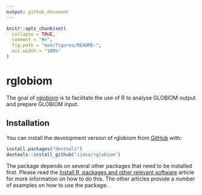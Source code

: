 ```yaml
---
output: github_document
---
```


<!-- README.md is generated from README.Rmd. Please edit that file -->

```r
knitr::opts_chunk$set(
  collapse = TRUE,
  comment = "#>",
  fig.path = "man/figures/README-",
  out.width = "100%"
)
```
# rglobiom

<!-- badges: start -->
<!-- badges: end -->

The goal of [rglobiom](https://iiasa.github.io/rglobiom) is to facilitate the use of R to analyse
GLOBIOM output and prepare GLOBIOM input.

## Installation

You can install the development version of rglobiom from [GitHub](https://github.com/) with:

``` r
install.packages("devtools")
devtools::install_github("iiasa/rglobiom")
```

The package depends on several other packages that need to be installed first. Please read the
[Install R, packages and other relevant software](https://iiasa.github.io/rglobiom/articles/rglobiom1.html) article for more information on how to do this. The other articles provide a number of examples
on how to use the package.

<!-- ## Example -->

<!-- This is a basic example which shows you how to solve a common problem: -->

<!-- ```{r example} -->
<!-- library(rglobiom) -->
<!-- ## basic example code -->
<!-- ``` -->
